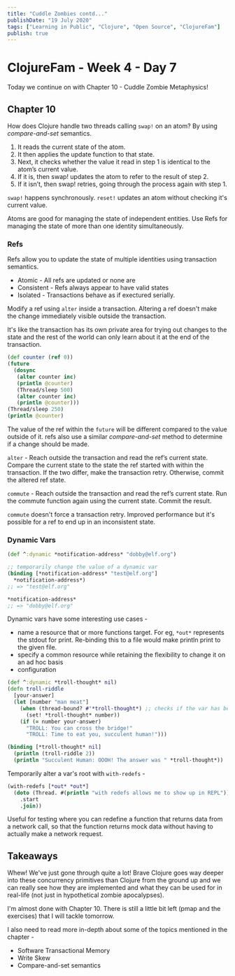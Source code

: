 ```yaml
---
title: "Cuddle Zombies contd..."
publishDate: "19 July 2020"
tags: ["Learning in Public", "Clojure", "Open Source", "ClojureFam"]
publish: true
---
```


# ClojureFam - Week 4 - Day 7

Today we continue on with Chapter 10 - Cuddle Zombie Metaphysics!

## Chapter 10

How does Clojure handle two threads calling `swap!` on an atom? By using _compare-and-set_ semantics.

1. It reads the current state of the atom.
2. It then applies the update function to that state.
3. Next, it checks whether the value it read in step 1 is identical to the atom’s current value.
4. If it is, then swap! updates the atom to refer to the result of step 2.
5. If it isn’t, then swap! retries, going through the process again with step 1.

`swap!` happens synchronously.
`reset!` updates an atom without checking it's current value.

Atoms are good for managing the state of independent entities. Use Refs for managing the state of more than one identity simultaneously.

### Refs

Refs allow you to update the state of multiple identities using transaction semantics.

- Atomic - All refs are updated or none are
- Consistent - Refs always appear to have valid states
- Isolated - Transactions behave as if exectured serially.

Modify a ref using `alter` inside a transaction. Altering a ref doesn't make the change immediately visible outside the transaction.

It's like the transaction has its own private area for trying out changes to the state and the rest of the world can only learn about it at the end of the transaction.

```clojure
(def counter (ref 0))
(future
  (dosync
   (alter counter inc)
   (println @counter)
   (Thread/sleep 500)
   (alter counter inc)
   (println @counter)))
(Thread/sleep 250)
(println @counter)
```

The value of the ref within the `future` will be different compared to the value outside of it. refs also use a similar _compare-and-set_ method to determine if a change should be made.

`alter` -
Reach outside the transaction and read the ref’s current state.
Compare the current state to the state the ref started with within the transaction.
If the two differ, make the transaction retry.
Otherwise, commit the altered ref state.

`commute` -
Reach outside the transaction and read the ref’s current state.
Run the commute function again using the current state.
Commit the result.

`commute` doesn't force a transaction retry. Improved performance but it's possible for a ref to end up in an inconsistent state.

### Dynamic Vars

```clojure
(def ^:dynamic *notification-address* "dobby@elf.org")

;; temporarily change the value of a dynamic var
(binding [*notification-address* "test@elf.org"]
  *notification-address*)
;; => "test@elf.org"

*notification-address*
;; => "dobby@elf.org"
```

Dynamic vars have some interesting use cases -

- name a resource that or more functions target. For eg, `*out*` represents the stdout for print. Re-binding this to a file would make println print to the given file.
- specify a common resource while retaining the flexibility to change it on an ad hoc basis
- configuration

```clojure
(def ^:dynamic *troll-thought* nil)
(defn troll-riddle
  [your-answer]
  (let [number "man meat"]
    (when (thread-bound? #'*troll-thought*) ;; checks if the var has been bound
      (set! *troll-thought* number))
    (if (= number your-answer)
      "TROLL: You can cross the bridge!"
      "TROLL: Time to eat you, succulent human!")))

(binding [*troll-thought* nil]
  (println (troll-riddle 2))
  (println "Succulent Human: OOOH! The answer was " *troll-thought*))
```

Temporarily alter a var's root with `with-redefs` -

```clojure
(with-redefs [*out* *out*]
  (doto (Thread. #(println "with redefs allows me to show up in REPL"))
    .start
    .join))
```

Useful for testing where you can redefine a function that returns data from a network call, so that the function returns mock data without having to actually make a network request.

## Takeaways

Whew! We've just gone through quite a lot! Brave Clojure goes way deeper into these concurrency primitives than Clojure from the ground up and we can really see how they are implemented and what they can be used for in real-life (not just in hypothetical zombie apocalypses).

I'm almost done with Chapter 10. There is still a little bit left (pmap and the exercises) that I will tackle tomorrow.

I also need to read more in-depth about some of the topics mentioned in the chapter -

- Software Transactional Memory
- Write Skew
- Compare-and-set semantics
